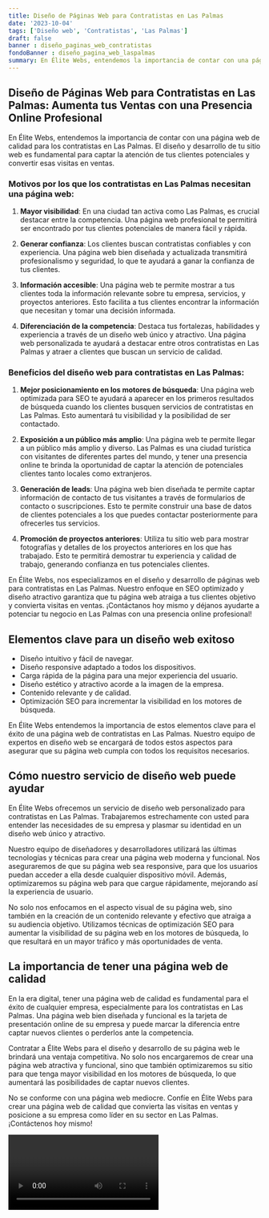 ```yaml
---
title: Diseño de Páginas Web para Contratistas en Las Palmas
date: '2023-10-04'
tags: ['Diseño web', 'Contratistas', 'Las Palmas']
draft: false
banner : diseño_paginas_web_contratistas
fondoBanner : diseño_pagina_web_laspalmas
summary: En Élite Webs, entendemos la importancia de contar con una página web de calidad para los contratistas en Las Palmas. El diseño y desarrollo de tu sitio web es fundamental para captar la atención de tus clientes potenciales y convertir esas visitas en ventas. 
---
```


## Diseño de Páginas Web para Contratistas en Las Palmas: Aumenta tus Ventas con una Presencia Online Profesional

En Élite Webs, entendemos la importancia de contar con una página web de calidad para los contratistas en Las Palmas. El diseño y desarrollo de tu sitio web es fundamental para captar la atención de tus clientes potenciales y convertir esas visitas en ventas. 

### Motivos por los que los contratistas en Las Palmas necesitan una página web:

1. **Mayor visibilidad**: En una ciudad tan activa como Las Palmas, es crucial destacar entre la competencia. Una página web profesional te permitirá ser encontrado por tus clientes potenciales de manera fácil y rápida.

2. **Generar confianza**: Los clientes buscan contratistas confiables y con experiencia. Una página web bien diseñada y actualizada transmitirá profesionalismo y seguridad, lo que te ayudará a ganar la confianza de tus clientes.

3. **Información accesible**: Una página web te permite mostrar a tus clientes toda la información relevante sobre tu empresa, servicios, y proyectos anteriores. Esto facilita a tus clientes encontrar la información que necesitan y tomar una decisión informada.

4. **Diferenciación de la competencia**: Destaca tus fortalezas, habilidades y experiencia a través de un diseño web único y atractivo. Una página web personalizada te ayudará a destacar entre otros contratistas en Las Palmas y atraer a clientes que buscan un servicio de calidad.

### Beneficios del diseño web para contratistas en Las Palmas:

1. **Mejor posicionamiento en los motores de búsqueda**: Una página web optimizada para SEO te ayudará a aparecer en los primeros resultados de búsqueda cuando los clientes busquen servicios de contratistas en Las Palmas. Esto aumentará tu visibilidad y la posibilidad de ser contactado.

2. **Exposición a un público más amplio**: Una página web te permite llegar a un público más amplio y diverso. Las Palmas es una ciudad turística con visitantes de diferentes partes del mundo, y tener una presencia online te brinda la oportunidad de captar la atención de potenciales clientes tanto locales como extranjeros.

3. **Generación de leads**: Una página web bien diseñada te permite captar información de contacto de tus visitantes a través de formularios de contacto o suscripciones. Esto te permite construir una base de datos de clientes potenciales a los que puedes contactar posteriormente para ofrecerles tus servicios.

4. **Promoción de proyectos anteriores**: Utiliza tu sitio web para mostrar fotografías y detalles de los proyectos anteriores en los que has trabajado. Esto te permitirá demostrar tu experiencia y calidad de trabajo, generando confianza en tus potenciales clientes.

En Élite Webs, nos especializamos en el diseño y desarrollo de páginas web para contratistas en Las Palmas. Nuestro enfoque en SEO optimizado y diseño atractivo garantiza que tu página web atraiga a tus clientes objetivo y convierta visitas en ventas. ¡Contáctanos hoy mismo y déjanos ayudarte a potenciar tu negocio en Las Palmas con una presencia online profesional!

<GifSeo />

<Cta />

## Elementos clave para un diseño web exitoso

- Diseño intuitivo y fácil de navegar.
- Diseño responsive adaptado a todos los dispositivos.
- Carga rápida de la página para una mejor experiencia del usuario.
- Diseño estético y atractivo acorde a la imagen de la empresa.
- Contenido relevante y de calidad.
- Optimización SEO para incrementar la visibilidad en los motores de búsqueda.

En Élite Webs entendemos la importancia de estos elementos clave para el éxito de una página web de contratistas en Las Palmas. Nuestro equipo de expertos en diseño web se encargará de todos estos aspectos para asegurar que su página web cumpla con todos los requisitos necesarios.

## Cómo nuestro servicio de diseño web puede ayudar

En Élite Webs ofrecemos un servicio de diseño web personalizado para contratistas en Las Palmas. Trabajaremos estrechamente con usted para entender las necesidades de su empresa y plasmar su identidad en un diseño web único y atractivo.

Nuestro equipo de diseñadores y desarrolladores utilizará las últimas tecnologías y técnicas para crear una página web moderna y funcional. Nos aseguraremos de que su página web sea responsive, para que los usuarios puedan acceder a ella desde cualquier dispositivo móvil. Además, optimizaremos su página web para que cargue rápidamente, mejorando así la experiencia de usuario.

No solo nos enfocamos en el aspecto visual de su página web, sino también en la creación de un contenido relevante y efectivo que atraiga a su audiencia objetivo. Utilizamos técnicas de optimización SEO para aumentar la visibilidad de su página web en los motores de búsqueda, lo que resultará en un mayor tráfico y más oportunidades de venta.

## La importancia de tener una página web de calidad

En la era digital, tener una página web de calidad es fundamental para el éxito de cualquier empresa, especialmente para los contratistas en Las Palmas. Una página web bien diseñada y funcional es la tarjeta de presentación online de su empresa y puede marcar la diferencia entre captar nuevos clientes o perderlos ante la competencia.

Contratar a Élite Webs para el diseño y desarrollo de su página web le brindará una ventaja competitiva. No solo nos encargaremos de crear una página web atractiva y funcional, sino que también optimizaremos su sitio para que tenga mayor visibilidad en los motores de búsqueda, lo que aumentará las posibilidades de captar nuevos clientes.

No se conforme con una página web mediocre. Confíe en Élite Webs para crear una página web de calidad que convierta las visitas en ventas y posicione a su empresa como líder en su sector en Las Palmas. ¡Contáctenos hoy mismo!

<Video />

<CtaBot job='Contratistas' city='Las Palmas'/>

<Gmaps query='Las Palmas+españa+maps' />